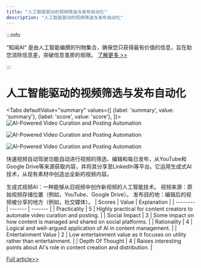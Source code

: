 ```yaml
---
title: "人工智能驱动的视频筛选与发布自动化"
description: "人工智能驱动的视频筛选与发布自动化"
---
```



:::info

“知闻AI“ 是由人工智能编撰的刊物集合，确保您只获得最有价值的信息，旨在助您消除信息差，突破信息茧房的局限。  [了解更多 >>](/zh-Hans/docs/guides)

:::

# 人工智能驱动的视频筛选与发布自动化


<Tabs
	defaultValue="summary"
	values={[
	{label: 'summary', value: 'summary'},
	{label: 'score', value: 'score'},
]}>
<TabItem value="summary">
<img
  src="https://image.informedainews.com/2024/06/09/To-jlj-1717900373-0.jpg"
  alt="AI-Powered Video Curation and Posting Automation"
/>

<img
  src="https://image.informedainews.com/2024/06/09/To-5r7-1717900373-1.jpg"
  alt="AI-Powered Video Curation and Posting Automation"
/>

<img
  src="https://image.informedainews.com/2024/06/09/To-2G8-1717900373-2.jpg"
  alt="AI-Powered Video Curation and Posting Automation"
/>



快速视频自动驾驶功能自动进行视频的筛选、编辑和每日发布，从YouTube和Google Drive等来源获取内容，并将其分享至LinkedIn等平台。它运用生成式AI技术，从现有素材中创造出全新的视频内容。

生成式视频AI：一种能够从旧视频中创作新视频的人工智能技术。
视频来源：原始视频存储位置（例如，YouTube、Google Drive）。
发布目的地：编辑后的视频被分享的地方（例如，社交媒体）。
</TabItem>
<TabItem value="score">
	| Scores     | Value   | Explanation |
	| -------- | ------- | ------- |
	| Practicality  | 5    | Highly practical for content creators to automate video curation and posting.    |
	| Social Impact | 3     | Some impact on how content is managed and shared on social platforms.    |
	| Rationality    | 4    | Logical and well-argued application of AI in content management.    |
	| Entertainment Value    | 2    | Low entertainment value as it focuses on utility rather than entertainment.    |
	| Depth Of Thought    | 4    | Raises interesting points about AI's role in content creation and distribution.    |
</TabItem>
</Tabs>

[Full article>>](https://www.producthunt.com/posts/quickvid-autopilot)
